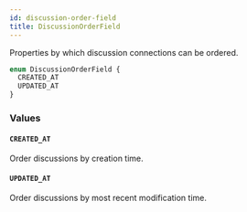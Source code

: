 ```yaml
---
id: discussion-order-field
title: DiscussionOrderField
---
```


Properties by which discussion connections can be ordered.

```graphql
enum DiscussionOrderField {
  CREATED_AT
  UPDATED_AT
}
```

### Values

#### `CREATED_AT`

Order discussions by creation time.

#### `UPDATED_AT`

Order discussions by most recent modification time.
